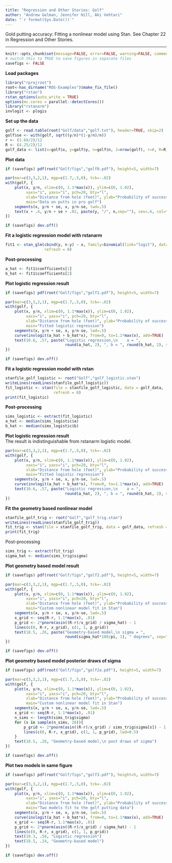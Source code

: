 ```yaml
---
title: "Regression and Other Stories: Golf"
author: "Andrew Gelman, Jennifer Hill, Aki Vehtari"
date: "`r format(Sys.Date())`"
---
```

Gold putting accuracy: Fitting a nonlinear model using Stan. See
Chapter 22 in Regression and Other Stories.

-------------


```r
knitr::opts_chunk$set(message=FALSE, error=FALSE, warning=FALSE, comment=NA)
# switch this to TRUE to save figures in separate files
savefigs <- FALSE
```

**Load packages**

```r
library("rprojroot")
root<-has_dirname("ROS-Examples")$make_fix_file()
library("rstan")
rstan_options(auto_write = TRUE)
options(mc.cores = parallel::detectCores())
library("rstanarm")
invlogit <- plogis
```

**Set up the data**

```r
golf <- read.table(root("Golf/data","golf.txt"), header=TRUE, skip=2)
golf$se <- with(golf, sqrt((y/n)*(1-y/n)/n))
r <- (1.68/2)/12
R <- (4.25/2)/12
golf_data <- list(x=golf$x, y=golf$y, n=golf$n, J=nrow(golf), r=r, R=R)
```

**Plot data**

```r
if (savefigs) pdf(root("Golf/figs","golf0.pdf"), height=5, width=7)
```



```r
par(mar=c(3,3,2,1), mgp=c(1.7,.5,0), tck=-.02)
with(golf, {
    plot(x, y/n, xlim=c(0, 1.1*max(x)), ylim=c(0, 1.02),
         xaxs="i", yaxs="i", pch=20, bty="l",
         xlab="Distance from hole (feet)", ylab="Probability of success",
         main="Data on putts in pro golf")
    segments(x, y/n + se, x, y/n-se, lwd=.5)
    text(x + .4, y/n + se + .02, paste(y, "/", n,sep=""), cex=.6, col="gray40")
})
```
```r
if (savefigs) dev.off()
```

**Fit a logistic regression model with rstanarm**

```r
fit1 <- stan_glm(cbind(y, n-y) ~ x, family=binomial(link="logit"), data=golf,
                 refresh = 0)
```

**Post-processing**

```r
a_hat <- fit1$coefficients[1]
b_hat <- fit1$coefficients[2]
```

**Plot logistic regression result**

```r
if (savefigs) pdf(root("Golf/figs","golf1.pdf"), height=5, width=7)
```
```r
par(mar=c(3,3,2,1), mgp=c(1.7,.5,0), tck=-.02)
with(golf, {
    plot(x, y/n, xlim=c(0, 1.1*max(x)), ylim=c(0, 1.02),
         xaxs="i", yaxs="i", pch=20, bty="l",
         xlab="Distance from hole (feet)", ylab="Probability of success",
         main="Fitted logistic regression")
    segments(x, y/n + se, x, y/n-se, lwd=.5)
    curve(invlogit(a_hat + b_hat*x), from=0, to=1.1*max(x), add=TRUE)
    text(10.6, .57, paste("Logistic regression,\n    a = ",
                          round(a_hat, 2), ", b = ", round(b_hat, 2), sep=""))
})
```
```r
if (savefigs) dev.off()
```

**Fit a logistic regression model with rstan**

```r
stanfile_golf_logistic <- root("Golf","golf_logistic.stan")
writeLines(readLines(stanfile_golf_logistic))
fit_logistic <- stan(file = stanfile_golf_logistic, data = golf_data,
                     refresh = 0)
print(fit_logistic)
```

**Post-processing**

```r
sims_logistic <- extract(fit_logistic)
a_hat <- median(sims_logistic$a)
b_hat <- median(sims_logistic$b)
```

**Plot logistic regression result**<br>
The result is indistinguishable from rstanarm logistic model.

```r
par(mar=c(3,3,2,1), mgp=c(1.7,.5,0), tck=-.02)
with(golf, {
    plot(x, y/n, xlim=c(0, 1.1*max(x)), ylim=c(0, 1.02),
         xaxs="i", yaxs="i", pch=20, bty="l",
         xlab="Distance from hole (feet)", ylab="Probability of success",
         main="Fitted logistic regression")
    segments(x, y/n + se, x, y/n-se, lwd=.5)
    curve(invlogit(a_hat + b_hat*x), from=0, to=1.1*max(x), add=TRUE)
    text(10.6, .57, paste("Logistic regression,\n    a = ",
                          round(a_hat, 2), ", b = ", round(b_hat, 2), sep=""))
})
```

**Fit the geometry based nonlinear model**

```r
stanfile_golf_trig <- root("Golf","golf_trig.stan")
writeLines(readLines(stanfile_golf_trig))
fit_trig <- stan(file = stanfile_golf_trig, data = golf_data, refresh = 0)
print(fit_trig)
```

Post-processing

```r
sims_trig <- extract(fit_trig)
sigma_hat <- median(sims_trig$sigma)
```

**Plot geometry based model result**

```r
if (savefigs) pdf(root("Golf/figs","golf2.pdf"), height=5, width=7)
```
```r
par(mar=c(3,3,2,1), mgp=c(1.7,.5,0), tck=-.02)
with(golf, {
    plot(x, y/n, xlim=c(0, 1.1*max(x)), ylim=c(0, 1.02),
         xaxs="i", yaxs="i", pch=20, bty="l",
         xlab="Distance from hole (feet)", ylab="Probability of success",
         main="Custom nonlinear model fit in Stan")
    segments(x, y/n + se, x, y/n-se, lwd=.5)
    x_grid <- seq(R-r, 1.1*max(x), .01)
    p_grid <- 2*pnorm(asin((R-r)/x_grid) / sigma_hat) - 1
    lines(c(0, R-r, x_grid), c(1, 1, p_grid))
    text(18.5, .26, paste("Geometry-based model,\n sigma = ",
                          round(sigma_hat*180/pi, 1), " degrees", sep=""))
})
```
```r
if (savefigs) dev.off()
```

**Plot geometry based model posterior draws of sigma**

```r
if (savefigs) pdf(root("Golf/figs","golf2a.pdf"), height=5, width=7)
```
```r
par(mar=c(3,3,2,1), mgp=c(1.7,.5,0), tck=-.02)
with(golf, {
    plot(x, y/n, xlim=c(0, 1.1*max(x)), ylim=c(0, 1.02),
         xaxs="i", yaxs="i", pch=20, bty="l",
         xlab="Distance from hole (feet)", ylab="Probability of success",
         main="Custom nonlinear model fit in Stan")
    segments(x, y/n + se, x, y/n-se, lwd=.5)
    x_grid <- seq(R-r, 1.1*max(x), .01)
    n_sims <- length(sims_trig$sigma)
    for (s in sample(n_sims, 20)){
        p_grid <- 2*pnorm(asin((R-r)/x_grid) / sims_trig$sigma[s]) - 1
        lines(c(0, R-r, x_grid), c(1, 1, p_grid), lwd=0.5)
    }
    text(18.5, .26, "Geometry-based model,\n post draws of sigma")
})
```
```r
if (savefigs) dev.off()
```

**Plot two models in same figure**

```r
if (savefigs) pdf(root("Golf/figs","golf3.pdf"), height=5, width=7)
```
```r
par(mar=c(3,3,2,1), mgp=c(1.7,.5,0), tck=-.02)
with(golf, {
    plot(x, y/n, xlim=c(0, 1.1*max(x)), ylim=c(0, 1.02),
         xaxs="i", yaxs="i", pch=20, bty="l",
         xlab="Distance from hole (feet)", ylab="Probability of success",
         main="Two models fit to the golf putting data")
    segments(x, y/n + se, x, y/n-se, lwd=.5)
    curve(invlogit(a_hat + b_hat*x), from=0, to=1.1*max(x), add=TRUE)
    x_grid <- seq(R-r, 1.1*max(x), .01)
    p_grid <- 2*pnorm(asin((R-r)/x_grid) / sigma_hat) - 1
    lines(c(0, R-r, x_grid), c(1, 1, p_grid))
    text(10.3, .58, "Logistic regression")
    text(18.5, .24, "Geometry-based model")
})
```
```r
if (savefigs) dev.off()
```

